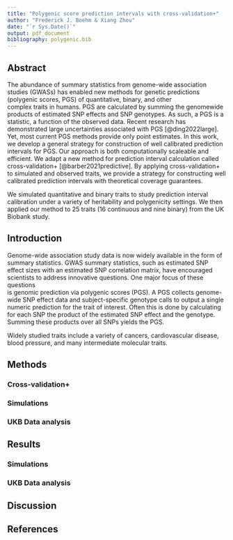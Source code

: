 ```yaml
---
title: "Polygenic score prediction intervals with cross-validation+"
author: "Frederick J. Boehm & Xiang Zhou"
date: "`r Sys.Date()`"
output: pdf_document
bibliography: polygenic.bib
---
```


## Abstract

The abundance of summary statistics from genome-wide association studies (GWASs) has enabled 
new methods for genetic predictions (polygenic scores, PGS) of quantitative, binary, and other  
complex traits in humans. PGS are calculated by summing the genomewide products of estimated SNP effects and SNP genotypes. As such, a PGS is a statistic, a function of the observed data. Recent research has demonstrated large uncertainties associated with PGS [@ding2022large]. Yet, most current PGS methods provide only point estimates. In this 
work, we develop a general strategy for construction of well calibrated prediction intervals for PGS. Our approach is both computationally scaleable and efficient. We adapt a new method for prediction interval calculation called cross-validation+ [@barber2021predictive]. By applying cross-validation+ to simulated and observed traits, we provide a strategy for constructing well calibrated prediction intervals with theoretical coverage guarantees.

We simulated quantitative and binary traits to study prediction interval calibration under a variety of heritability and polygenicity settings. We then applied our method to 25 traits (16 continuous and nine binary) from the UK Biobank study. 

## Introduction

Genome-wide association study data is now widely available in the form of summary statistics. GWAS summary statistics, such as estimated SNP effect sizes with an estimated SNP correlation matrix, have encouraged scientists to address innovative questions. One major focus of these questions  
is genomic prediction via polygenic scores (PGS). A PGS collects genome-wide SNP
effect data and subject-specific genotype calls to output a single numeric 
prediction for the trait of interest. Often this is done by calculating for each SNP the product of the estimated SNP effect and the genotype. Summing these products over all SNPs yields the PGS.



Widely studied traits include a variety of cancers, cardiovascular
disease, blood pressure, and many intermediate molecular traits. 

## Methods



### Cross-validation+



### Simulations



### UKB Data analysis


## Results

### Simulations

### UKB Data analysis


## Discussion






## References

